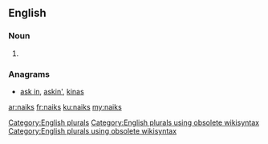 ==English==

===Noun===
{{head|en}}

# {{plural of|naik}}

===Anagrams===
* [[ask in#English|ask in]], [[askin'#English|askin']], [[kinas#English|kinas]]

[[Category:English plurals]][[Category:English plurals using obsolete wikisyntax]][[Category:English plurals using obsolete wikisyntax]]

[[ar:naiks]]
[[fr:naiks]]
[[ku:naiks]]
[[my:naiks]]